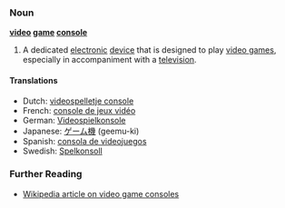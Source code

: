 === Noun ===
'''[[video]] [[game]] [[console]]'''

#A dedicated [[electronic]] [[device]] that is designed to play [[video game]]s, especially in accompaniment with a [[television]].  

==== Translations ====
*Dutch: [[videospelletje console]]
*French: [[console de jeux vidéo]]
*German: [[Videospielkonsole]]
*Japanese: [[ゲーム機]] (geemu-ki)
*Spanish: [[consola de videojuegos]]
*Swedish: [[Spelkonsoll]]

=== Further Reading ===
*[[w:Video game console|Wikipedia article on video game consoles]]